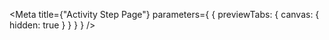 
<Meta
  title={"Activity Step Page"}
  parameters={
    {
      previewTabs: {
        canvas: {
          hidden: true
        }
      }
    }
  }
/>

<ActivityStepPageFunctionRootIndex />
